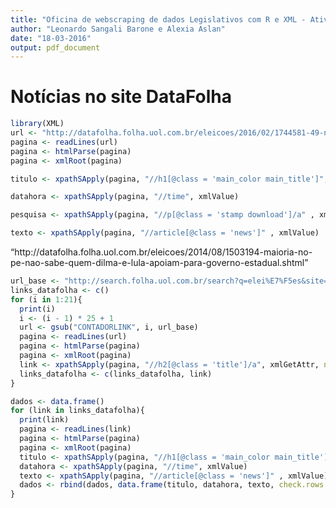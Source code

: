 ```yaml
---
title: "Oficina de webscraping de dados Legislativos com R e XML - Atividade 3"
author: "Leonardo Sangali Barone e Alexia Aslan"
date: "18-03-2016"
output: pdf_document
---
```


# Notícias no site DataFolha

```r
library(XML)
url <- "http://datafolha.folha.uol.com.br/eleicoes/2016/02/1744581-49-nao-votariam-em-lula.shtml"
pagina <- readLines(url)
pagina <- htmlParse(pagina)
pagina <- xmlRoot(pagina)
```

```r
titulo <- xpathSApply(pagina, "//h1[@class = 'main_color main_title']", xmlValue)
```

```r
datahora <- xpathSApply(pagina, "//time", xmlValue)
```

```r
pesquisa <- xpathSApply(pagina, "//p[@class = 'stamp download']/a" , xmlGetAttr, name = "href")
```

```r
texto <- xpathSApply(pagina, "//article[@class = 'news']" , xmlValue)
```

"http://datafolha.folha.uol.com.br/eleicoes/2014/08/1503194-maioria-no-pe-nao-sabe-quem-dilma-e-lula-apoiam-para-governo-estadual.shtml"

```r
url_base <- "http://search.folha.uol.com.br/search?q=elei%E7%F5es&site=datafolha%2Feleicoes&skin=datafolha&results_count=516&search_time=0.030&url=http%3A%2F%2Fsearch.folha.uol.com.br%2Fsearch%3Fq%3Delei%25E7%25F5es%26site%3Ddatafolha%252Feleicoes%26skin%3Ddatafolha&sr=CONTADORLINK"
links_datafolha <- c()
for (i in 1:21){
  print(i)
  i <- (i - 1) * 25 + 1
  url <- gsub("CONTADORLINK", i, url_base)
  pagina <- readLines(url)
  pagina <- htmlParse(pagina)
  pagina <- xmlRoot(pagina)
  link <- xpathSApply(pagina, "//h2[@class = 'title']/a", xmlGetAttr, name = "href")
  links_datafolha <- c(links_datafolha, link)
}
```


```r
dados <- data.frame()
for (link in links_datafolha){
  print(link)
  pagina <- readLines(link)
  pagina <- htmlParse(pagina)
  pagina <- xmlRoot(pagina)
  titulo <- xpathSApply(pagina, "//h1[@class = 'main_color main_title']", xmlValue)
  datahora <- xpathSApply(pagina, "//time", xmlValue)
  texto <- xpathSApply(pagina, "//article[@class = 'news']" , xmlValue)
  dados <- rbind(dados, data.frame(titulo, datahora, texto, check.rows = T))
}
```
